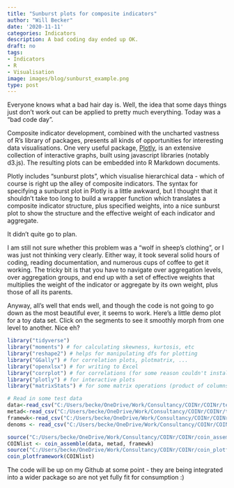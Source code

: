 ```yaml
---
title: "Sunburst plots for composite indicators"
author: "Will Becker"
date: '2020-11-11'
categories: Indicators
description: A bad coding day ended up OK.
draft: no
tags:
- Indicators
- R
- Visualisation
image: images/blog/sunburst_example.png
type: post
---
```


Everyone knows what a bad hair day is. Well, the idea that some days things just don't work out can be applied to pretty much everything. Today was a "bad code day".

Composite indicator development, combined with the uncharted vastness of R's library of packages, presents all kinds of opportunities for interesting data visualisations. One very useful package, [Plotly](https://plotly.com/r/), is an extensive collection of interactive graphs, built using javascript libraries (notably d3.js). The resulting plots can be embedded into R Markdown documents.

Plotly includes "sunburst plots", which visualise hierarchical data - which of course is right up the alley of composite indicators. The syntax for specifying a sunburst plot in Plotly is a little awkward, but I thought that it shouldn't take too long to build a wrapper function which translates a composite indicator structure, plus specified weights, into a nice sunburst plot to show the structure and the effective weight of each indicator and aggregate.

It didn't quite go to plan.

I am still not sure whether this problem was a "wolf in sheep's clothing", or I was just not thinking very clearly. Either way, it took several solid hours of coding, reading documentation, and numerous cups of coffee to get it working. The tricky bit is that you have to navigate over aggregation levels, over aggregation groups, and end up with a set of effective weights that multiplies the weight of the indicator or aggregate by its own weight, plus those of all its parents.

Anyway, all's well that ends well, and though the code is not going to go down as the most beautiful ever, it seems to work. Here's a little demo plot for a toy data set. Click on the segments to see it smoothly morph from one level to another. Nice eh?

```r
library("tidyverse")
library("moments") # for calculating skewness, kurtosis, etc
library("reshape2") # helps for manipulating dfs for plotting
library("GGally") # for correlation plots, plotmatrix, ...
library("openxlsx") # for writing to Excel
library("corrplot") # for correlations (for some reason couldn't install Hmisc)
library("plotly") # for interactive plots
library("matrixStats") # for some matrix operations (product of columns, etc)

# Read in some test data
data<-read_csv("C:/Users/becke/OneDrive/Work/Consultancy/COINr/COINr/test_indicators_w_dens.csv")
metad<-read_csv("C:/Users/becke/OneDrive/Work/Consultancy/COINr/COINr/test_meta.csv")
framewk<-read_csv("C:/Users/becke/OneDrive/Work/Consultancy/COINr/COINr/test_structure.csv")
denoms <- read_csv("C:/Users/becke/OneDrive/Work/Consultancy/COINr/COINr/test_denom_noyear.csv")

source("C:/Users/becke/OneDrive/Work/Consultancy/COINr/COINr/coin_assemble.R")
COINlist <- coin_assemble(data, metad, framewk)
source("C:/Users/becke/OneDrive/Work/Consultancy/COINr/COINr/coin_plotframework.R")
coin_plotframework(COINlist)
```

The code will be up on my Github at some point - they are being integrated into a wider package so are not yet fully fit for consumption :)
